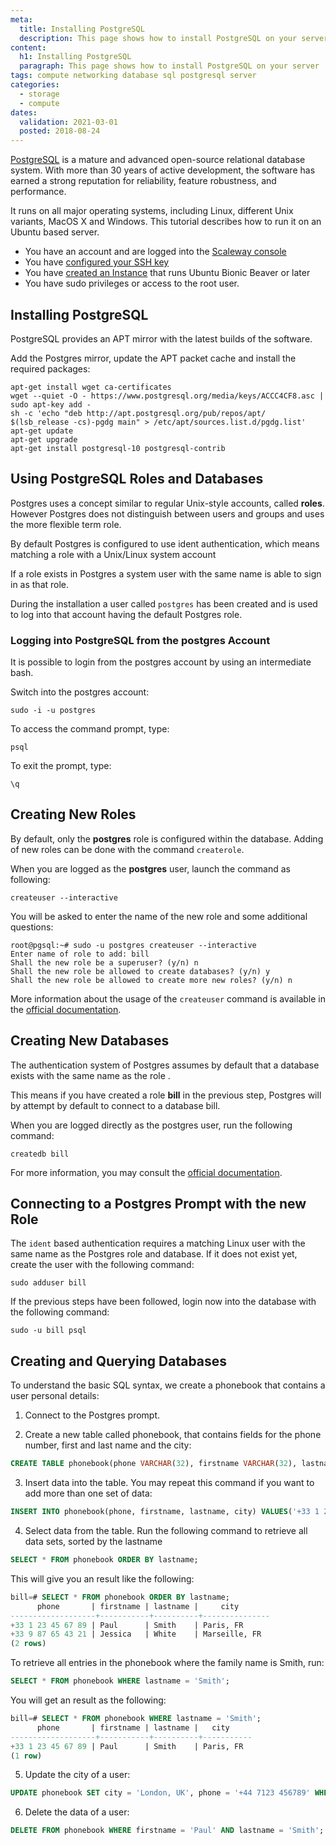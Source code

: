 ```yaml
---
meta:
  title: Installing PostgreSQL
  description: This page shows how to install PostgreSQL on your server
content:
  h1: Installing PostgreSQL
  paragraph: This page shows how to install PostgreSQL on your server
tags: compute networking database sql postgresql server
categories:
  - storage
  - compute
dates:
  validation: 2021-03-01
  posted: 2018-08-24
---
```


[PostgreSQL](https://www.postgresql.org/) is a mature and advanced open-source relational database system. With more than 30 years of active development, the software has earned a strong reputation for reliability, feature robustness, and performance.

It runs on all major operating systems, including Linux, different Unix variants, MacOS X and Windows. This tutorial describes how to run it on an Ubuntu based server.

<Message type="requirement">

  - You have an account and are logged into the [Scaleway console](https://console.scaleway.com)
  - You have [configured your SSH key](/console/my-project/how-to/create-ssh-key)  
  - You have [created an Instance](/compute/instances/how-to/create-an-instance) that runs Ubuntu Bionic Beaver or later
  - You have sudo privileges or access to the root user.

</Message>

## Installing PostgreSQL

PostgreSQL provides an APT mirror with the latest builds of the software.

Add the Postgres mirror, update the APT packet cache and install the required packages:

```
apt-get install wget ca-certificates
wget --quiet -O - https://www.postgresql.org/media/keys/ACCC4CF8.asc | sudo apt-key add -
sh -c 'echo "deb http://apt.postgresql.org/pub/repos/apt/ $(lsb_release -cs)-pgdg main" > /etc/apt/sources.list.d/pgdg.list'
apt-get update
apt-get upgrade
apt-get install postgresql-10 postgresql-contrib
```

## Using PostgreSQL Roles and Databases

Postgres uses a concept similar to regular Unix-style accounts, called **roles**. However Postgres does not distinguish between users and groups and uses the more flexible term role.

By default Postgres is configured to use ident authentication, which means matching a role with a Unix/Linux system account

If a role exists in Postgres a system user with the same name is able to sign in as that role.

During the installation a user called `postgres` has been created and is used to log into that account having the default Postgres role.

### Logging into PostgreSQL from the postgres Account

It is possible to login from the postgres account by using an intermediate bash.

Switch into the postgres account:

```
sudo -i -u postgres
```
 
To access the command prompt, type:

```
psql
```

To exit the prompt, type:

```
\q
```

## Creating New Roles

By default, only the **postgres** role is configured within the database. Adding of new roles can be done with the command `createrole`.

When you are logged as the **postgres** user, launch the command as following:

```
createuser --interactive
```

You will be asked to enter the name of the new role and some additional questions:

```
root@pgsql:~# sudo -u postgres createuser --interactive
Enter name of role to add: bill
Shall the new role be a superuser? (y/n) n
Shall the new role be allowed to create databases? (y/n) y
Shall the new role be allowed to create more new roles? (y/n) n
```

More information about the usage of the `createuser` command is available in the [official documentation](https://www.postgresql.org/docs/11/static/app-createuser.html).

## Creating New Databases

The authentication system of Postgres assumes by default that a database exists with the same name as the role .

This means if you have created a role **bill** in the previous step, Postgres will by attempt by default to connect to a database bill.

When you are logged directly as the postgres user, run the following command:

```
createdb bill
```

For more information, you may consult the [official documentation](https://www.postgresql.org/docs/11/static/app-createdb.html).

## Connecting to a Postgres Prompt with the new Role

The `ident` based authentication requires a matching Linux user with the same name as the Postgres role and database. If it does not exist yet, create the user with the following command:

```
sudo adduser bill
```

If the previous steps have been followed, login now into the database with the following command:

```
sudo -u bill psql
```

## Creating and Querying Databases

To understand the basic SQL syntax, we create a phonebook that contains a user personal details:

1. Connect to the Postgres prompt.

2. Create a new table called phonebook, that contains fields for the phone number, first and last name and the city:

  ```sql
  CREATE TABLE phonebook(phone VARCHAR(32), firstname VARCHAR(32), lastname VARCHAR(32), city VARCHAR(64));
  ```

3. Insert data into the table. You may repeat this command if you want to add more than one set of data:

  ```sql
  INSERT INTO phonebook(phone, firstname, lastname, city) VALUES('+33 1 23 45 67 89', 'Paul', 'Smith', 'Paris, FR');
  ```

4. Select data from the table. Run the following command to retrieve all data sets, sorted by the lastname

  ```sql
  SELECT * FROM phonebook ORDER BY lastname;
  ```

  This will give you an result like the following:

  ```sql
  bill=# SELECT * FROM phonebook ORDER BY lastname;
        phone       | firstname | lastname |     city
  -------------------+-----------+----------+---------------
  +33 1 23 45 67 89 | Paul      | Smith    | Paris, FR
  +33 9 87 65 43 21 | Jessica   | White    | Marseille, FR
  (2 rows)
  ```

  To retrieve all entries in the phonebook where the family name is Smith, run:

  ```sql
  SELECT * FROM phonebook WHERE lastname = 'Smith';
  ```

  You will get an result as the following:

  ```sql
  bill=# SELECT * FROM phonebook WHERE lastname = 'Smith';
        phone       | firstname | lastname |   city
  -------------------+-----------+----------+-----------
  +33 1 23 45 67 89 | Paul      | Smith    | Paris, FR
  (1 row)
  ```

5. Update the city of a user:

  ```sql
  UPDATE phonebook SET city = 'London, UK', phone = '+44 7123 456789' WHERE firstname = 'Paul' AND lastname = 'Smith';
  ```

6. Delete the data of a user:

  ```sql
  DELETE FROM phonebook WHERE firstname = 'Paul' AND lastname = 'Smith';
  ```
